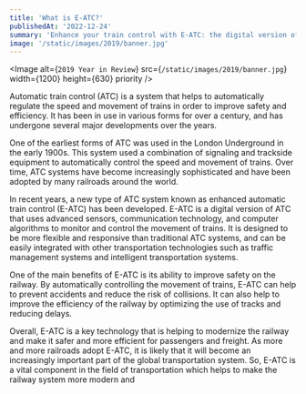 ```yaml
---
title: 'What is E-ATC?'
publishedAt: '2022-12-24'
summary: 'Enhance your train control with E-ATC: the digital version of Automatic Train Control that uses advanced sensors and communication technology to improve safety and efficiency on the railway'
image: '/static/images/2019/banner.jpg'
---
```


<Image
  alt={`2019 Year in Review`}
  src={`/static/images/2019/banner.jpg`}
  width={1200}
  height={630}
  priority
/>

Automatic train control (ATC) is a system that helps to automatically regulate the speed and movement of trains in order to improve safety and efficiency. It has been in use in various forms for over a century, and has undergone several major developments over the years.

One of the earliest forms of ATC was used in the London Underground in the early 1900s. This system used a combination of signaling and trackside equipment to automatically control the speed and movement of trains. Over time, ATC systems have become increasingly sophisticated and have been adopted by many railroads around the world.

In recent years, a new type of ATC system known as enhanced automatic train control (E-ATC) has been developed. E-ATC is a digital version of ATC that uses advanced sensors, communication technology, and computer algorithms to monitor and control the movement of trains. It is designed to be more flexible and responsive than traditional ATC systems, and can be easily integrated with other transportation technologies such as traffic management systems and intelligent transportation systems.

One of the main benefits of E-ATC is its ability to improve safety on the railway. By automatically controlling the movement of trains, E-ATC can help to prevent accidents and reduce the risk of collisions. It can also help to improve the efficiency of the railway by optimizing the use of tracks and reducing delays.

Overall, E-ATC is a key technology that is helping to modernize the railway and make it safer and more efficient for passengers and freight. As more and more railroads adopt E-ATC, it is likely that it will become an increasingly important part of the global transportation system. So, E-ATC is a vital component in the field of transportation which helps to make the railway system more modern and 
